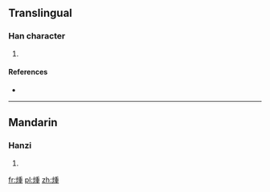 ==Translingual==

===Han character===
{{Han char|rn=86|rad=火|as=09|sn=13|four=9281<sub>4</sub>|canj=火竹十土 (FHJG)}}

# {{defn|Han|sort=火09}}

====References====
* {{Han ref|kx=0675.240|dkj=19171|dj=1087.020|hdz=32218.120|uh=7144|ud=28996|bh=DEA1|bd=56993}}

----

==Mandarin==

===Hanzi===
{{cmn-hanzi|pin=[[zhōng]] ([[zhong1]])|wg=chung<sup>1</sup>}}

# {{defn|lang=cmn|sort=火09}}

[[fr:煄]]
[[pl:煄]]
[[zh:煄]]